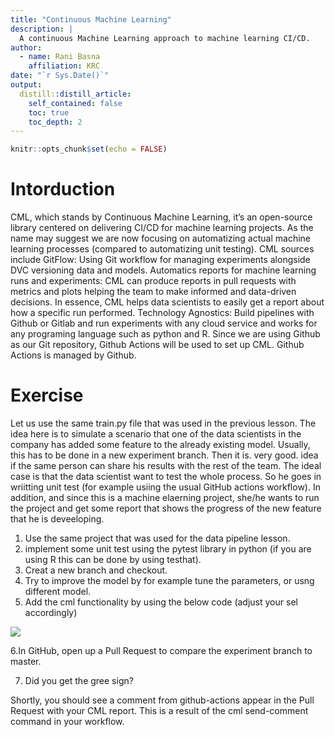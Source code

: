 ```yaml
---
title: "Continuous Machine Learning"
description: |
  A continuous Machine Learning approach to machine learning CI/CD.
author:
  - name: Rani Basna
    affiliation: KRC
date: "`r Sys.Date()`"
output:
  distill::distill_article:
    self_contained: false
    toc: true
    toc_depth: 2
---
```


```r
knitr::opts_chunk$set(echo = FALSE)
```

# Intorduction

CML, which stands by Continuous Machine Learning, it's an open-source library centered on delivering CI/CD for machine learning projects. As the name may suggest we are now focusing on automatizing actual machine learning processes (compared to automatizing unit testing). CML sources include GitFlow: Using Git workflow for managing experiments alongside DVC versioning data and models. Automatics reports for machine learning runs and experiments: CML can produce reports in pull requests with metrics and plots helping the team to make informed and data-driven decisions. In essence,  CML helps data scientists to easily get a report about how a specific run performed. Technology Agnostics: Build pipelines with Github or Gitlab and run experiments with any cloud service and works for any programing language such as python and R. Since we are using Github as our Git repository, Github Actions will be used to set up CML. Github Actions is managed by Github.



# Exercise 

Let us use the same train.py file that was used in the previous lesson. The idea here is to simulate a scenario that one of the data scientists in the company has added some feature to the already existing model. Usually, this has to be done in a new experiment branch. Then it is. very good. idea if the same person can share his results with the rest of the team. The ideal case is that the data scientist want to test the whole process. So he goes in wriitting unit test (for example usiing the usual GitHub actions workflow). In addition, and since this is a machine elaerning project, she/he wants to run the project and get some report that shows the progress of the new feature that he is deveeloping.

1. Use the same project that was used for the data pipeline lesson.
2. implement some unit test using the pytest library in python (if you are using R this can be done by using testhat).
3. Creat a new branch and checkout.
4. Try to improve the model by for example tune the parameters, or usng different model.
5. Add the cml functionality by using the below code (adjust your sel accordingly)

![](CML_GitHubActions.png)

6.In GitHub, open up a Pull Request to compare the experiment branch to master.

7. Did you get the gree sign?

Shortly, you should see a comment from github-actions appear in the Pull Request with your CML report. This is a result of the cml send-comment command in your workflow.











